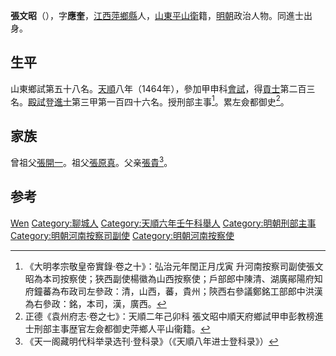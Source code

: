 {{Otheruses|other=名为张应奎的其他人物|张应奎}}

'''張文昭'''（{{bd|1438年||？}}），字'''應奎'''，[[江西|江西]][[萍鄉縣|萍鄉縣]]人，[[山東|山東]][[平山衛|平山衛]]籍，[[明朝|明朝]]政治人物。同進士出身。

== 生平 ==
山東鄉試第五十八名。[[天顺_(明朝)|天順]]八年（1464年），參加甲申科[[會試|會試]]，得[[貢士|貢士]]第二百三名。[[殿試|殿試]]登[[進士|進士]]第三甲第一百四十六名。授刑部主事<ref>《大明孝宗敬皇帝實錄·卷之十》：弘治元年閏正月戊寅 升河南按察司副使張文昭為本司按察使；狹西副使楊徽為山西按察使；戶部郎中陳清、湖廣鄖陽府知府鐘蕃為布政司左參政：清，山西，蕃，貴州；陝西右參議鄭銘工部郎中洪漢為右參政：銘，本司，漢，廣西。</ref>。累左僉都御史<ref>正德《袁州府志·卷之七》：天順二年己卯科 張文昭中順天府鄉試甲申彭教榜進士刑部主事歴官左僉都御史萍鄉人平山衞籍。</ref>。

== 家族 ==
曾祖父[[張開一|張開一]]。祖父[[張原真|張原真]]。父亲[[張貴|張貴]]<ref>《天一阁藏明代科举录选刊·登科录》（《天順八年进士登科录》）</ref>。

== 参考 ==
{{reflist}}

{{天順八年甲申科殿試金榜}}

{{Authority control}}
{{DEFAULTSORT:Zhang張}}
[[Category:张姓|Wen]]
[[Category:聊城人|Category:聊城人]]
[[Category:天順六年壬午科舉人|Category:天順六年壬午科舉人]]
[[Category:明朝刑部主事|Category:明朝刑部主事]]
[[Category:明朝河南按察司副使|Category:明朝河南按察司副使]]
[[Category:明朝河南按察使|Category:明朝河南按察使]]

{{明朝人物小作品}}